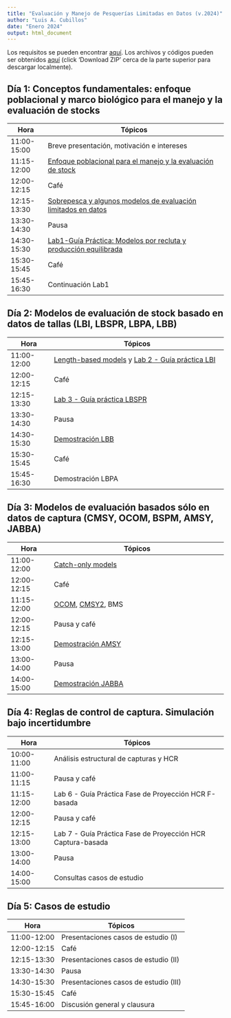 ```yaml
---
title: "Evaluación y Manejo de Pesquerías Limitadas en Datos (v.2024)"
author: "Luis A. Cubillos"
date: "Enero 2024"
output: html_document
---
```


Los requisitos se pueden encontrar [aquí](https://luisacubillos.github.io/EvalManPesqLim2024/index.html#Requisitos). Los archivos y códigos pueden ser obtenidos [aquí](https://github.com/LuisACubillos/EvalManPesqLim2024) (click 'Download ZIP' cerca de la parte superior para descargar localmente).

## Día 1: Conceptos fundamentales: enfoque poblacional y marco biológico para el manejo y la evaluación de stocks

Hora  | Tópicos
----------- | ----------------------------------------------------
11:00-15:00 | Breve presentación, motivación e intereses
11:15-12:00 | [Enfoque poblacional para el manejo y la evaluación de stock](https://luisacubillos.github.io/EvalManPesqLim2024/Clases/Dia1_Clase1_Intro_Gnrl.pdf)
12:00-12:15 | Café
12:15-13:30 | [Sobrepesca y algunos modelos de evaluación limitados en datos](https://luisacubillos.github.io/EvalManPesqLim2024/Clases/Dia1_Clase2_Sobrepesca_ModEvalStock.pdf)
13:30-14:30 | Pausa
14:30-15:30 | [Lab1-Guía Práctica: Modelos por recluta y producción equilibrada](https://luisacubillos.github.io/EvalManPesqLim2024/Lab/Lab1-GuaPractica-Modelos_por_recluta_y_produccion_equilibrada.pdf)
15:30-15:45 | Café
15:45-16:30 | Continuación Lab1

## Día 2: Modelos de evaluación de stock basado en datos de tallas (LBI, LBSPR, LBPA, LBB)

Hora  | Tópicos
------------- | ----------------------------------------------------
11:00-12:00 | [Length-based models](https://luisacubillos.github.io/EvalManPesqLim2024/Clases/Dia2_Clase3_ModelosTalla-Basados.pdf) y [Lab 2 - Guía práctica LBI](https://luisacubillos.github.io/EvalManPesqLim2024/Lab/Lab2_Guia_Practica_LBI.pdf)
12:00-12:15 | Café
12:15-13:30 | [Lab 3 - Guía práctica LBSPR](https://luisacubillos.github.io/EvalManPesqLim2024/Lab/Lab3_Guia_Practica_LBSPR.pdf)
13:30-14:30 | Pausa
14:30-15:30 | [Demostración LBB](https://github.com/LuisACubillos/EvalManPesqLim2024/Lab/LBB)
15:30-15:45 | Café
15:45-16:30 | Demostración LBPA

## Día 3: Modelos de evaluación basados sólo en datos de captura (CMSY, OCOM, BSPM, AMSY, JABBA)

Hora  | Tópicos
------------- | ----------------------------------------------------
11:00-12:00 | [Catch-only models](https://luisacubillos.github.io/EvalManPesqLim2024/Clases/Dia3_Clase4_ModelosCaptura-Basados.pdf)
12:00-12:15 | Café
11:15-12:00 | [OCOM](https://github.com/LuisACubillos/EvalManPesqLim2024/Lab/LBB), [CMSY2](https://github.com/LuisACubillos/EvalManPesqLim2024/tree/main/Lab/CMSY2), BMS
12:00-12:15 | Pausa y café
12:15-13:00 | [Demostración AMSY](https://github.com/LuisACubillos/EvalManPesqLim2024/tree/main/Lab/AMSY)
13:00-14:00 | Pausa
14:00-15:00 | [Demostración JABBA](https://github.com/LuisACubillos/EvalManPesqLim2024/tree/main/Lab/Jabba)

## Día 4: Reglas de control de captura. Simulación bajo incertidumbre

Hora  | Tópicos
------------- | ----------------------------------------------------
10:00-11:00 | Análisis estructural de capturas y HCR
11:00-11:15 | Pausa y café
11:15-12:00 | Lab 6 - Guía Práctica Fase de Proyección HCR F-basada
12:00-12:15 | Pausa y café
12:15-13:00 | Lab 7 - Guía Práctica Fase de Proyección HCR Captura-basada
13:00-14:00 | Pausa
14:00-15:00 | Consultas casos de estudio

## Día 5: Casos de estudio

Hora  | Tópicos
------------- | ----------------------------------------------------
11:00-12:00 | Presentaciones casos de estudio (I)
12:00-12:15 | Café
12:15-13:30 | Presentaciones casos de estudio (II)
13:30-14:30 | Pausa
14:30-15:30 | Presentaciones casos de estudio (III)
15:30-15:45 | Café
15:45-16:00 | Discusión general y clausura
